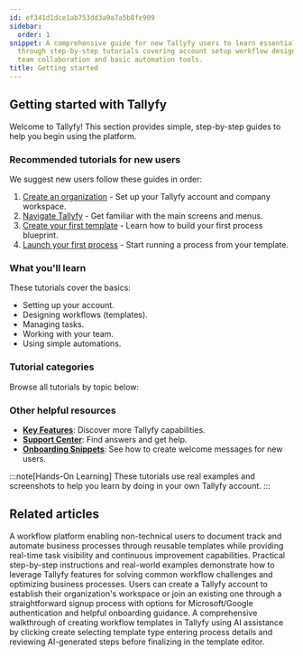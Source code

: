 ```yaml
---
id: ef341d1dce1ab753dd3a9a7a5b8fe909
sidebar:
  order: 1
snippet: A comprehensive guide for new Tallyfy users to learn essential platform features
  through step-by-step tutorials covering account setup workflow design task management
  team collaboration and basic automation tools.
title: Getting started
---
```


## Getting started with Tallyfy

Welcome to Tallyfy! This section provides simple, step-by-step guides to help you begin using the platform.

### Recommended tutorials for new users

We suggest new users follow these guides in order:

1.  [Create an organization](/products/pro/tutorials/how-can-i-create-a-new-tallyfy-account/) - Set up your Tallyfy account and company workspace.
2.  [Navigate Tallyfy](/products/pro/tutorials/navigate-tallyfy/) - Get familiar with the main screens and menus.
3.  [Create your first template](/products/pro/tutorials/your-first-template/) - Learn how to build your first process blueprint.
4.  [Launch your first process](/products/pro/tutorials/your-first-process/) - Start running a process from your template.

### What you'll learn

These tutorials cover the basics:

*   Setting up your account.
*   Designing workflows (templates).
*   Managing tasks.
*   Working with your team.
*   Using simple automations.

### Tutorial categories

Browse all tutorials by topic below:


<PageTree />

### Other helpful resources

*   **[Key Features](/products/pro/tutorials/features/)**: Discover more Tallyfy capabilities.
*   **[Support Center](/products/pro/miscellaneous/support/)**: Find answers and get help.
*   **[Onboarding Snippets](/products/pro/tutorials/how-to-create-a-custom-onboarding-snippet/)**: See how to create welcome messages for new users.

:::note[Hands-On Learning]
These tutorials use real examples and screenshots to help you learn by doing in your own Tallyfy account.
:::


## Related articles
<CardGrid>
<LinkTitleCard header="<b>Introduction</b>" href="/products/pro/" > A workflow platform enabling non-technical users to document track and automate business processes through reusable templates while providing real-time task visibility and continuous improvement capabilities. </LinkTitleCard>
<LinkTitleCard header="<b>Tutorials > How-to guides</b>" href="/products/pro/tutorials/how-to/" > Practical step-by-step instructions and real-world examples demonstrate how to leverage Tallyfy features for solving common workflow challenges and optimizing business processes. </LinkTitleCard>
<LinkTitleCard header="<b>Tutorials > Create an organization</b>" href="/products/pro/tutorials/how-can-i-create-a-new-tallyfy-account/" > Users can create a Tallyfy account to establish their organization's workspace or join an existing one through a straightforward signup process with options for Microsoft/Google authentication and helpful onboarding guidance. </LinkTitleCard>
<LinkTitleCard header="<b>Tutorials > Create your first template</b>" href="/products/pro/tutorials/your-first-template/" > A comprehensive walkthrough of creating workflow templates in Tallyfy using AI assistance by clicking create selecting template type entering process details and reviewing AI-generated steps before finalizing in the template editor. </LinkTitleCard>
</CardGrid>